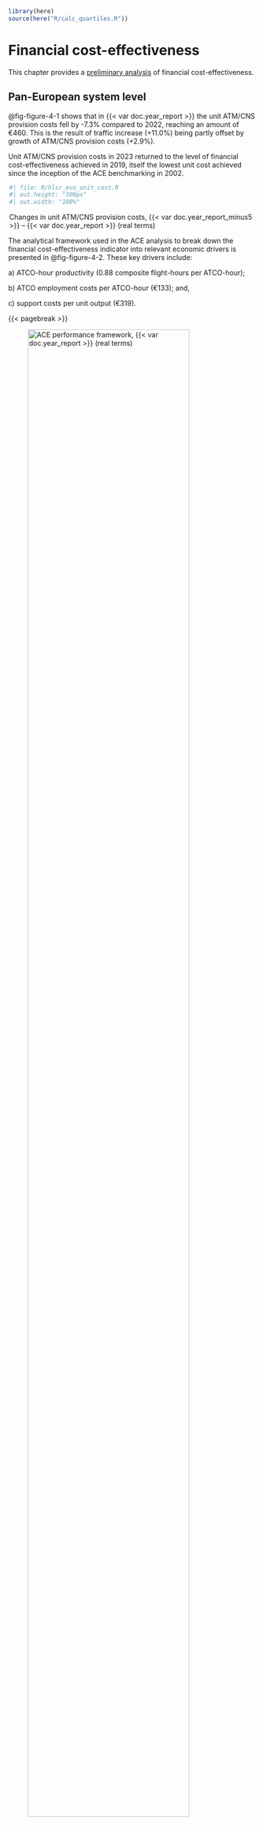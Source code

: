 <!-- Calculate quartiles for text -->

```r
library(here)
source(here("R/calc_quartiles.R"))
```

# Financial cost-effectiveness {#sec-financial}

This chapter provides a [preliminary analysis]{.underline} of financial cost-effectiveness.

## Pan-European system level {#sec-fin_1}

@fig-figure-4-1 shows that in {{< var doc.year_report >}} the unit ATM/CNS provision costs fell by -7.3% compared to 2022, reaching an amount of €460. This is the result of traffic increase (+11.0%) being partly offset by growth of ATM/CNS provision costs (+2.9%).

Unit ATM/CNS provision costs in 2023 returned to the level of financial cost-effectiveness achieved in 2019, itself the lowest unit cost achieved since the inception of the ACE benchmarking in 2002. 

::: {#fig-figure-4-1 style="max-width: 500px; margin: auto"}
::: {.content-visible when-format="html"}
```r
#| file: R/hlsr_evo_unit_cost.R
#| out.height: "300px"
#| out.width: "100%"
```
:::

Changes in unit ATM/CNS provision costs, {{< var doc.year_report_minus5 >}} -- {{< var doc.year_report >}} (real terms)
:::

The analytical framework used in the ACE analysis to break down the financial cost-effectiveness indicator into relevant economic drivers is presented in @fig-figure-4-2. These key drivers include:

a\) ATCO-hour productivity (0.88 composite flight-hours per ATCO-hour);

b\) ATCO employment costs per ATCO-hour (€133); and,

c\) support costs per unit output (€319).

{{< pagebreak >}}

![ACE performance framework, {{< var doc.year_report >}} (real terms)](figures/Figure-4-2.png){#fig-figure-4-2 height="88%" width="88%"}

@fig-figure-4-3 shows that in {{< var doc.year_report >}}, ATCO employment costs per ATCO-hour rose by +2.2% while ATCO-hour productivity rose by +9.0% compared to 2022. As a result, ATCO employment costs per composite flight-hour decreased (-6.3%). In the meantime, unit support costs fell by -7.8% due to an increase in composite flight-hours (+11.0%) being partly offset by an increase in support costs (+2.3%). Consequently, in 2023, unit ATM/CNS provision costs fell by -7.3% at the Pan-European system level compared to 2022, taking into account the relative weighting of ATCO employment and support costs based on their shares of total ATM/CNS provision costs.

![Breakdown of changes in unit ATM/CNS provision costs, {{< var doc.year_report_minus1 >}} -- {{< var doc.year_report >}} (real terms)](figures/Figure-4-3.png){#fig-figure-4-3 height="98%" width="98%"}

As the values of the 2022 indicators were affected by the persistent consequences of the COVID-19 crisis, @fig-figure-4-3-2 below provides an additional analysis using 2019 as a reference year. It shows that in 2023 traffic was still -3.7% below its 2019 level. However, an equivalent reduction in total support costs (-3.8%) means that unit support costs in 2023 were all but level with 2019 (-0.1%). ATCO employment costs were also very close to their 2019 value (+0.6%) as both employment costs per ATCO-hour and ATCO-hour productivity remained marginally below pre-pandemic levels (-0.3% and -0.9% respectively). Overall, the unit cost in 2023 was +0.1% higher than in 2019.

![Breakdown of changes in unit ATM/CNS provision costs, 2019 -- {{< var doc.year_report >}} (real terms)](figures/Figure-4-4.png){#fig-figure-4-3-2 height="98%" width="98%"}

{{< pagebreak >}}

## ANSP level {#sec-fin_2}

All figures presented in this section present the preliminary benchmarking results for the 38 ANSPs. Because of their weight in the Pan-European system, the six largest ANSPs by cost (DFS, DHMI, DSNA, ENAIRE, ENAV and NATS) are also shown in a miniature replica of the chart (top right corner of the figures). The 1^st^ and 3^rd^ quartiles for each indicator are also shown in all figures. The gap between these two quartiles provides additional insight on the dispersion of the values.

@fig-figure-4-4 presents the financial gate-to-gate cost-effectiveness indicator at ANSP level for the year {{< var doc.year_report >}}. The dotted lines represent the 1^st^ and 3^rd^ quartiles (€`r q1_4_4` and €`r q3_4_4`, respectively).

::: {#fig-figure-4-4 fig-pos="h"}
::: {.content-visible when-format="html"}
```r
#| file: R/hlsr_fin_ce.R
#| out.height: "450px"
#| out.width: "100%"
```
:::

Financial gate-to-gate cost-effectiveness, {{< var doc.year_report >}}
:::

@fig-figure-4-5 presents the ATCO-hour productivity indicator at ANSP level for the year {{< var doc.year_report >}}. The dotted lines represent the 1^st^ and 3^rd^ quartiles (`r q1_4_5` and `r q3_4_5`, respectively).

\hfill\break

::: {#fig-figure-4-5 fig-pos="h"}
::: {.content-visible when-format="html"}
```r
#| file: R/hlsr_prod.R
#| out.height: "450px"
#| out.width: "100%"
```
:::

ATCO-hour productivity, {{< var doc.year_report >}}
:::


@fig-figure-4-6 presents the employment costs per ATCO in OPS indicator at ANSP level for the year {{< var doc.year_report >}}. The dotted lines represent the 1^st^ and 3^rd^ quartiles (€`r q1_4_6` and €`r q3_4_6`, respectively).

::: {#fig-figure-4-6 fig-pos="h"}
::: {.content-visible when-format="html"}
```r
#| file: R/hlsr_atco_cost_h.R
#| out.height: "450px"
#| out.width: "100%"
```
:::

Employment costs per ATCO-hour, {{< var doc.year_report >}}
:::

{{< pagebreak >}}

@fig-figure-4-7 presents the support costs per composite flight-hour indicator at ANSP level for the year {{< var doc.year_report >}}. The dotted lines represent the 1^st^ and 3^rd^ quartiles (€`r q1_4_7` and €`r q3_4_7`, respectively).


::: {#fig-figure-4-7 fig-pos="h"}
::: {.content-visible when-format="html"}
```r
#| file: R/hlsr_support.R
#| out.height: "450px"
#| out.width: "100%"
```
:::

Breakdown of support costs per composite flight-hour, {{< var doc.year_report >}}
:::

A more detailed analysis of the changes in cost-effectiveness, ATCO-hour productivity, ATCO employment costs per ATCO-hour and unit support costs will be available in the final ACE benchmarking report.
